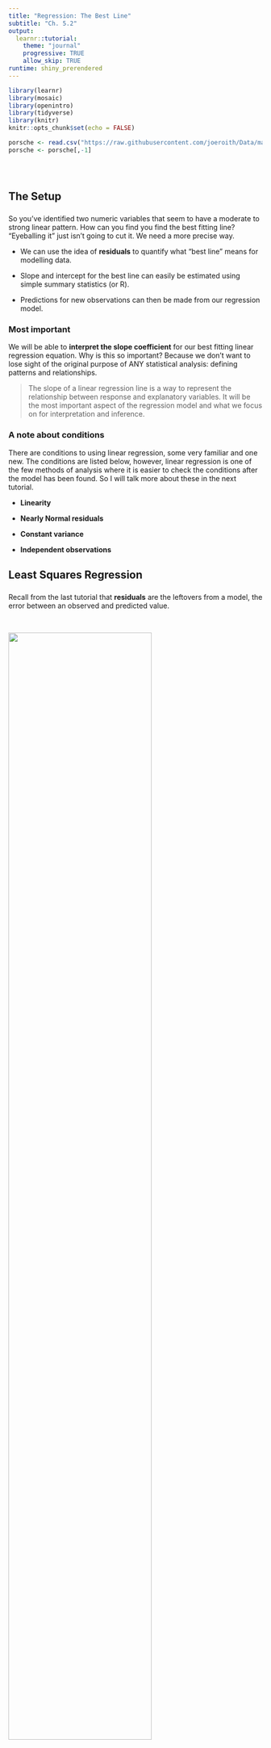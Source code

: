 ```yaml
---
title: "Regression: The Best Line"
subtitle: "Ch. 5.2"
output: 
  learnr::tutorial:
    theme: "journal"
    progressive: TRUE
    allow_skip: TRUE
runtime: shiny_prerendered
---
```


```r
library(learnr)
library(mosaic)
library(openintro)
library(tidyverse)
library(knitr)
knitr::opts_chunk$set(echo = FALSE)

porsche <- read.csv("https://raw.githubusercontent.com/joeroith/Data/master/PorschePrice.csv")
porsche <- porsche[,-1]





```

## The Setup

### []()

So you've identified two numeric variables that seem to have a moderate to strong linear pattern. How can you find you find the best fitting line? "Eyeballing it" just isn't going to cut it. We need a more precise way.

+ We can use the idea of **residuals** to quantify what "best line" means for modelling data.

+ Slope and intercept for the best line can easily be estimated using simple summary statistics (or R).

+ Predictions for new observations can then be made from our regression model.


### Most important

We will be able to **interpret the slope coefficient** for our best fitting linear regression equation. Why is this so important? Because we don't want to lose sight of the original purpose of ANY statistical analysis: defining patterns and relationships.

> The slope of a linear regression line is a way to represent the relationship between response and explanatory variables. It will be the most important aspect of the regression model and what we focus on for interpretation and inference.

### A note about conditions

There are conditions to using linear regression, some very familiar and one new. The conditions are listed below, however, linear regression is one of the few methods of analysis where it is easier to check the conditions after the model has been found. So I will talk more about these in the next tutorial.

+ **Linearity**

+ **Nearly Normal residuals**

+ **Constant variance**

+ **Independent observations**


## Least Squares Regression

### []()

Recall from the last tutorial that **residuals** are the leftovers from a model, the error between an observed and predicted value.

&nbsp;

![](images/all_residuals.png){width=75%}


### []()

It would make sense then, that the *best line* for any given scatterplot, is the one that minimizes all of the residuals. This is the idea behind <font color='red'>**Least Squares Regression**</font>, a method for finding that best line. We won't get into the technical details of how least squares regression works, but I want to cover just the basic concept:

+ We consider many potential lines for the best line (each with different slope and intercept)

    + technology allows us to consider ALL potential lines at the same time

+ We **square** all of the residuals for each line

    + residuals are squared so they all become positive, and so we can give a bigger 'penalty' to points that are really far from the model


+ The line that gives us the **smallest sum of all squared residuals** is our best model for the data.

    + hence the name, <font color='red'>least squares regression</font>
    
    
I think there is a benefit to visualizing this process. Watch the video below of me walking you through different lines for a dataset and see the squared residuals change. Then you can follow the link provided to play around yourself.

&nbsp;

<iframe src="https://stolaf.hosted.panopto.com/Panopto/Pages/Embed.aspx?id=2fa01d53-e043-400c-8256-aba6010e7669&autoplay=false&offerviewer=true&showtitle=true&showbrand=false&start=0&interactivity=all" width=480 height=270 style="border: 1px solid #464646;" allowfullscreen allow="autoplay"></iframe>

> [Visualize least square regression](https://dtkaplan.shinyapps.io/DA_least_squares/)


### Estimating the Equation

$$\hat{y}=\beta_0+\beta_1\cdot x$$

This is our Least Squares Regression equation. We need to think about the intercept ($\beta_0$) and slope ($\beta_1$) as **parameters** for us to estimate using sample data. We estimate the intercept and slope with $b_0$ and $b_1$ respectively. So the estimated regression equation is:

$$\hat{y}=b_0+b_1\cdot x$$


### []()

For the most part, we will get these estimates using R, but there is a simple way to find them with just the sample standard deviations and the correlation coefficient. First we estimate the slope:

$$b_1=\frac{s_y}{s_x}\cdot R$$


And once we have that, we can find the intercept with the sample means and slope estimate:

$$b_0=\bar{y}-b_1\cdot \bar{x}$$

### Try it out

Give it a shot using the summary statistics below from the HS grad rate and Poverty level example.

&nbsp;

![](images/reg_example.png){width=85%}


```r
quiz(caption = "Use the code box below for calculations if you like",
     question("What is the slope estimate, $b_1$, from the sample data?",
              answer("1.28"),
              answer("-0.90"),
              answer("-0.62", correct = TRUE),
              answer("0.83"),
              allow_retry = TRUE,
              random_answer_order = TRUE
              ),
     question("What is the intercept estimate, $b_0$, from the sample data?",
              answer("-41.97"),
              answer("64.68", correct = TRUE),
              answer("-80.11"),
              answer("78.97"),
              allow_retry = TRUE,
              random_answer_order = TRUE
              )
  
)
```

```r

```


## Interpreting Slope and Intercept

### []()

One important thing to remember when writing or talking about your regression equation (or any analysis) is to put context to the numbers. **Your equation should never *actually* use the letters $y$ and $x$. And you should never give a generic interpretation of the intercept and slope.**

I may use $x$ and $y$ in examples and to illustrate a point, but when you're using real data, those are just letters that don't mean anything. In the previous example, I would not accept a regression equation like this:

$$\hat{y}=64.68-0.62\cdot x$$

I'd much rather have you write:

$$\widehat{\text{% in poverty}}=64.68-0.62\cdot \text{% HS grad}$$

### Slope interpretation

This is the big one, the one that explains the entire relationship between the response and explanatory variables. This is the only time you will see me give you a generic interpretation. For any dataset, fill in the blue parts with the appropriate context.

> For an increase of one <font color='blue'>unit</font> in the <font color='blue'>explanatory variable</font>, we can expect that the <font color='blue'>response variable</font> will change by the amount of the <font color='blue'>slope coefficient value</font>.

Notice that the amount we increase $x$ is not blue, meaning you should always interpret the slope as the change in $y$ for **one** increase in $x$. You can also make the interpretation sound a little nicer than what I have up there, but it's a starting point.

```r
quiz(caption = "Using the previous example.",
     question("Select the best interpretation of the slope coefficient, -0.62:",
              answer("As x increases by 1, y changes by -0.62", message = "What did I just say about data context!!"),
              answer("As poverty increases by 1%, we can expect the high school graduation rate to decrease by 0.62%", message = "Close, but you've switched your variables."),
              answer("As high school graduation increases by 1%, we can expect the poverty rate to decrease by 0.62%", correct = TRUE),
              answer("As high school graduation increases by 1%, we can expect the poverty rate to increase by 0.62%", message = "Pay attention to the sign of the slope coefficient."),
              allow_retry = TRUE,
              random_answer_order = TRUE
     )
)
```


### Intercept interpretation

Although typically less important for the understanding of the relationship, we can still interpret the intercept. Once again, fill in the blue text for the generic interpretation below with the data context.

> When the <font color='blue'>explanatory variable</font> is zero, we can expect the <font color='blue'>response variable</font> to be equal to the <font color='blue'>intercept value</font>.

Notice that the intercept always describes $y$, when $x=0$. Also take note that in real data, it will often not make much sense for the explanatory variable to be zero. This leads to an intercept interpretation that sounds like non-sense. It's fine, we do need the intercept in order to define our line, but we don't need it to make sense in the context of the problem.

```r
quiz(caption = "Using the previous example.",
     question("Select the best interpretation of the intercept value, 64.68:",
              answer("When $x=0$, $y=64.68$", message = "Now you're just trying to see if I'm paying attention and writing responses for all the wrong answers."),
              answer("When the high school graduation rate is 0% in a state, we can expect the poverty rate to be 64.68%", correct = TRUE),
              answer("When the poverty rate is 0% in a state, we can expect the high school graduation rate to be 64.68%", message = "You switched the variables."),
              answer("When the high school graduation rate is 64.68%, we can expect the poverty rate to be 0%"),
              allow_retry = TRUE,
              random_answer_order = TRUE
     ),
     question("Does the interpretation of the intercept make real world sense?",
              answer("No, not at all. The intercept is not even a possible value for poverty rate."),
              answer("Yes, it makes perfect sense."),
              answer("Not *really*, while the intercept is possible for the poverty rate, it's not realistic for the high school graduation rate to be 0% for a state.", correct = TRUE, message = "Right, 64% is technically possible, but we wouldn't expect NO ONE to graduate high school in a state. This interpretation isn't meaningful.")
     )
)
```

### []()

![](images/intercept.png){width=85%}

## Introducing $R^2$

### []()

We will talk about one more numeric statistic for understanding linear regression models better, $R^2$. Remember the correlation coefficient, $R$? Well, $R^2$ is just what you might expect, the correlation squared. This means that $R^2$ must be between 0 and 1.

$$R^2=(R)^2=correlation^2$$

This is a very useful statistic as a measure of the "model fit", or how well the points in the scatterplot actually form a line. The stronger the linear relationship $\Rightarrow$ the closer the correlation is to -1 or 1 $\Rightarrow$ the closer $R^2$ is to 1 $\Rightarrow$ **the better the model fits the data**.

Another way to think bout $R^2$ is as <font color='green'>the proportion of variability in the response variable that is explained by the linear model</font>. Naturally, we would like our model to explain as much variability as possible, so we like it when $R^2$ is closer to 1. Any leftover variability is just unexplained and unknown.


Remember that the correlation from the previous example is $R=-0.75$. Calculate the $R^2$ value.

```r

```


```r
quiz(caption = "",
     question("Select the best interpretation of the $R^2$ value.",
              answer("56% of the variability in the percent of HG graduates among the 51 states is explained by the model."),
              answer("56% of the variability in the percent of residents living in poverty among the 51 states is explained by the model.", correct = TRUE),
              answer("56% of the time percent HS graduates predict percent living in poverty correctly.", message = "A common misinterpretation, but $R^2$ isn't a measure of the accuracy of the model."),
              answer("62% of the variability in the percent of residents living in poverty among the 51 states is explained by the model."),
              allow_retry = TRUE,
              random_answer_order = TRUE
     )
)
```

### []()

![](images/rsquare-color.png){width=75%}

```r
quiz(caption = "",
     question("Which plot above would have the higher $R^2$ value?",
              answer("(a)", correct = TRUE),
              answer("(b)"),
              allow_retry = TRUE
     )
)
```

### []()

![](https://imgs.xkcd.com/comics/linear_regression.png){width=55%}


## Using the Model

### Interpreting Predictions

Other than defining the relationship between response and explanatory, the regression model is useful for making predictions. This is one of the most interesting parts of linear regression, where you get to test out your model and see how well it performs in the real world. 

Take the previous example, if we know that the high school graduation rate for 2016 (most currently available data) in Minnesota was 82.2%, what can we expect the poverty rate to be that year?

```r

```


```r
quiz(caption = "$\\widehat{\\text{% in poverty}}=64.68-0.62\\cdot \\text{% HS grad}$",
     question("What is the expected poverty rate for MN in 2016 if the HS grad rate was 82.2%?",
              answer("10.8%"),
              answer("64.68%"),
              answer("13.72%", correct = TRUE, message = "The actual observed poverty rate in 2016 was 10.8%, meaning the residual is $10.8-13.72=-2.92%$"),
              answer("115.64%"),
              allow_retry = TRUE,
              random_answer_order = TRUE
     )
)
```


### BEWARE!

While predictions are fun and interesting, you need to be mindful about making predictions beyond the information you have. **Never make a prediction using a value of the explanatory variable outside the range of values that was observed**. This is a major risk and is called <font color='green'>**Extrapolation**</font>.

> The relationship in the *observed* data may be linear, you there is no guarantee that the linear pattern extends *before or after what was observed*.

What is the average age of men's first marriage would you predict for 1960 using this data? 1990? 2020?

&nbsp;

![](images/extrap_before.png){width=65%}

### []()

Be careful not to extrapolate the model and make predictions past what was observed. This is especially true when dealing with time as an explanatory variable. Trends change and cycle, we wouldn't expect the pattern to stay as a negative relationship or else average age at first marriage would eventually be 0 or even negative!

&nbsp;

![](images/extrap_after.png){width=85%}


## Example in R

### Used car prices

Can you predict the price of a used Porsche by only using the mileage? The data below contains the price and mileage of 30 used Porsches. Note that the `Price` is measured in thousands of dollars and `Mileage` is measured in thousands of miles. 

&nbsp;

```r
porsche <- read.csv("~/Stats 212d F20/Class/Data/PorschePrice.csv")
```

&nbsp;

```r
porsche
```

&nbsp;

```r
quiz(caption = "Set up the variables.",
  question("What is the response variable?",
           answer("Price", correct = TRUE),
           answer("Mileage"),
           answer("Age", message = "We can look at `Age` later."),
           random_answer_order = TRUE,
           allow_retry = TRUE
           ),
    question("What is the explanatory variable?",
           answer("Price"),
           answer("Mileage", correct = TRUE),
           answer("Age", message = "We can look at `Age` later."),
           random_answer_order = TRUE,
           allow_retry = TRUE
           )
)
``` 


### EDA: Summarize and visualize

Plot the variables and find the correlation coefficient. Plug in the appropriate variables in the code.

```r
gf_point(_______ ~ _______, data = porsche)

cor(porsche$______, porsche$______)
```


```r
quiz(caption = "",
  question("The correlation coefficient *suggests* that the relationships are:",
           answer("linear", correct = TRUE),
           answer("non-linear"),
           answer("negative", correct = TRUE),
           answer("positive"),
           answer("strong", correct = TRUE),
           answer("moderate"),
           answer("weak"),
           allow_retry = TRUE
           )
)
```


### Find the line

What is the best line to describe the relationship between `Price` and `Mileage`? Use `lm()` (for 'linear model'), this function uses arguments in the `Response ~ Explanatory, data = dataset_name` form. 

Just like we did for ANOVA, we will want to save the model as a named object in R so we can refer to it later and pull out more information. You can use any name for your model. Try to fit the linear regression line and get the slope and intercept estimates for the Porsche data.

```r

```


```r
# Fit the best line
fitline <- lm(________ ~ ________, data = ________)

# Get the slope, intercept, and other important information
summary(________)
```

```r
# Fit the best line
fitline <- lm(Price ~ Mileage, data = porsche)

# Get the slope, intercept, and other important information
summary(fitline)
```


```r
quiz(caption = "",
  question("What is the equation of the regression line?",
           answer("$\\hat{y}=\\beta_0+\\beta_1\\cdot x$", message = "Not the general form of the line"),
           answer("$\\widehat{\\text{}Price}=71.1-0.59\\cdot \\text{Mileage}$", correct = TRUE),
           answer("$\\widehat{\\text{}Price}=-0.59+71.1\\cdot \\text{Mileage}$", message = "Which is the intercept and which is the
                  slope?"),
           answer("$\\widehat{\\text{}Price}=2.37+0.057\\cdot \\text{Mileage}$", message = "These are the SE's for intercept and slope, look under the Estimate column for the coefficients"),
           random_answer_order = TRUE,
           allow_retry = TRUE
           )
)
```


### []()

There are plenty of different ways to make scatterplots and add the regression line, but I think this is one of the simplest. (Be sure you load the `mosaic` package before using any `gf_` functions.)


```r
# Plot the points and the line
gf_point(Price ~ Mileage, data = porsche) %>%
  gf_lm()
```


### Interpret the values

$$\widehat{\text{}Price}=71.1-0.59\cdot \text{Mileage}$$

Think about how you would interpret the intercept and slope. Do they make sense in the context of the problem?

```r
quiz(caption = "",
     question("How would you interpret the slope coefficient?",
          answer("For every extra one mile on a used Porsche, the expected price will decrease by 59 cents.", message = "This is actually correct, but try to keep the interpretation in the original units of measurement for the data."),
          answer("For every extra one thousand miles on a used Porsche, the expected price will decrease by $590.", correct = TRUE),
          answer("For every extra 590 miles on a used Porsche, the expected price will decrease by $71,100."),
          answer("For every extra 590 miles on a used Porsche, the expected Price will decrease by $1,000.", message = "This is probably one of the most common ways of misinterpreting the slope. Always remember that the slope tells us how the response variable changes when we increase the explanatory variable by one unit."),
          allow_retry = TRUE,
          random_answer_order = TRUE
     ),
     question("How would you interpret the intercept value?",
              answer("For a used Porsche that has zero miles on it, we would expect an average asking price of $71,100.", correct = TRUE),
              answer("For a used Porsche with 71,100 miles on it, we would expect an average asking price of $0."),
              answer("For a used Porsche with 0 miles on it, we would expect an average asking price of $71.10.", message = "The intercept will only make sense if we use the original units of measurement."),
              answer("For a used Porsche with 71.1 miles on it, we would expect an average asking price of -$590."),
              allow_retry = TRUE,
              random_answer_order = TRUE
     ),
     question("Does the intercept interpretation make sense for this data?",
              answer("Yes, it does.", correct = TRUE, message = "I might not call a car with zero miles on it 'used', but the asking price seems realistic."),
              answer("No, it does not.", message = "$71,100 for a Porsche with no miles on it does sound realistic to me."),
              allow_retry = TRUE,
              random_answer_order = TRUE
     ),
     question("Look back at the `R` output summary of the regression model for the $R^2$ value and select the best interpretation. (The code is in the second `Hint` in the *Find the line* section if you need help getting the summary. You can use the `Adjusted R-squared`)",
              answer("This model will accurately predict the price of 78% of all used Porsches.", message = "Remember, $R^2$ isn't about the accuracy of the predictions."),
              answer("On average, the price of our predictions using the model is off by $78.72.", message = "Remember, $R^2$ isn't about the accuracy of the predictions."),
              answer("Our model, using mileage, is able to predict 78% of the variation we see in the price of used Porsches.", correct = TRUE),
              answer("78% of the points on the scatterplot are close to the line."),
              allow_retry = TRUE,
              random_answer_order = TRUE
     )
)
```


### Make a couple predictions

$$\widehat{\text{}Price}=71.1-0.59\cdot \text{Mileage}$$

I'm in the market for a used Porsche (OK, not really), and I found a few different options. What should sort of offers should I make on the following cars? Use the code box for calculations if you'd like.

```r

```

```r
quiz(caption = "",
     question("What should I offer for a car I found that has 60,000 miles on it?",
              answer("$4,265.41"),
              answer("-$35,328.90", message = "Remember that the mileage in the data is recorded as thousands of miles, so you will need to plug in 60 to the model."),
              answer("$35.70", message = "I wish!! Don't forget to change the prediction back into the original units of measurement, thousands of dollars."),
              answer("$35,700", correct = TRUE),
              answer("Don't use this model to make an offer."),
              allow_retry = TRUE,
              random_answer_order = TRUE
     ),
     question("What should I offer for a car that has 150,000 miles on it?",
              answer("Don't use this model to make an offer.", correct = TRUE, message = "Right, this would be extrapolation!"),
              answer("$17,400"),
              answer("-$17,400", message = "This is what the model says we should use, but look at the scatterplot, there are no cars in the dataset near this mileage. We don't want to extrapolate the model for this prediction, it gives us a nonsensical price."),
              answer("-$17.40", message = "This is what the model says we should use, but look at the scatterplot, there are no cars in the dataset near this mileage. We don't want to extrapolate the model for this prediction, it gives us a nonsensical price."),
              allow_retry = TRUE,
              random_answer_order = TRUE
              ),
     question("If I had a budget of $20,000 for buying my used Porsche, about what mileage should I being looking at?",
              answer("Around 59,000 miles", message = "Plug in 20 as the price in the model and work backwards to solve for the mileage."),
              answer("Around 86,000 miles", correct = TRUE),
              answer("Around 86 miles"),
              answer("Around 59 miles", message = "Plug in 20 as the price in the model and work backwards to solve for the mileage."),
              answer("Impossible to determine", message = "Plug in 20 as the price in the model and work backwards to solve for the mileage."),
              allow_retry = TRUE,
              random_answer_order = TRUE
     ),
     question("I found a car with 65,000 miles on it and the owner was asking $29,000. What is the residual for this observation and should I take the deal or negotiate?",
              answer("The residual is -$3,750, I should take the deal.", correct = TRUE, message = "A negative residual means the model **overestimated** the price."),
              answer("The residual is -$3,750, I should negotiate a better price.", message = "This is the correct residual, but the asking price is less than what the model predicts, so I'd probably be better off taking the deal."),
              answer("The residual is $3,750, I should take the deal.", message = "The residual is always `observed - predicted`, so in this case it is negative because the model **overestimated** the price."),
              answer("The residual is $3,750, I should negotiate a better deal.", message = "The residual is always `observed - predicted`, so in this case it is negative because the model **overestimated** the price."),
              allow_retry = TRUE,
              random_answer_order = TRUE
     )
)
```

## Bonus Time

Feel free to create a linear regression model for the relationship between `Price` and `Age` of used Porsches, or `Age` and `Mileage`. I think for this particular dataset you could create a reasonable research question where any variable is the response or explanatory. Play around and get some practice.

```r

```


&nbsp;

![](images/update_guide_linreg.gif){width=75%}






